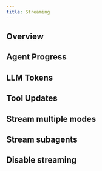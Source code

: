 ```yaml
---
title: Streaming
---
```



<AlphaCallout />

## Overview

## Agent Progress

## LLM Tokens

## Tool Updates

## Stream multiple modes

## Stream subagents

## Disable streaming

